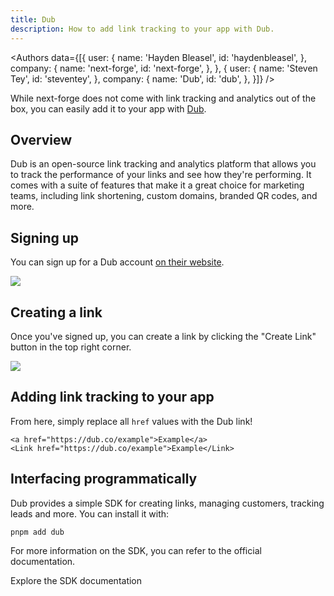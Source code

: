 ```yaml
---
title: Dub
description: How to add link tracking to your app with Dub.
---
```


<Authors data={[{
  user: {
    name: 'Hayden Bleasel',
    id: 'haydenbleasel',
  },
  company: {
    name: 'next-forge',
    id: 'next-forge',
  },
}, {
  user: {
    name: 'Steven Tey',
    id: 'steventey',
  },
  company: {
    name: 'Dub',
    id: 'dub',
  },
}]} />

While next-forge does not come with link tracking and analytics out of the box, you can easily add it to your app with [Dub](https://dub.co/).

## Overview

Dub is an open-source link tracking and analytics platform that allows you to track the performance of your links and see how they're performing. It comes with a suite of features that make it a great choice for marketing teams, including link shortening, custom domains, branded QR codes, and more.

## Signing up

You can sign up for a Dub account [on their website](https://app.dub.co/register).

<Frame>
  <img src="/images/dub-register.png" style={{ borderRadius: '0.5rem' }} />
</Frame>

## Creating a link

Once you've signed up, you can create a link by clicking the "Create Link" button in the top right corner.

<Frame>
  <img src="/images/dub-create.png" style={{ borderRadius: '0.5rem' }} />
</Frame>

## Adding link tracking to your app

From here, simply replace all `href` values with the Dub link!

```tsx
<a href="https://dub.co/example">Example</a>
<Link href="https://dub.co/example">Example</Link>
```

## Interfacing programmatically

Dub provides a simple SDK for creating links, managing customers, tracking leads and more. You can install it with:

```sh Terminal
pnpm add dub
```

For more information on the SDK, you can refer to the official documentation.

<Card title="Documentation" icon="book" href="https://dub.co/docs/api-reference/introduction" horizontal>
  Explore the SDK documentation
</Card>
